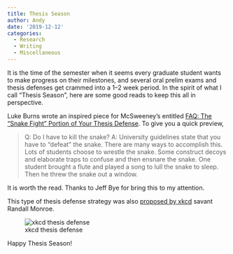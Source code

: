 ```yaml
---
title: Thesis Season
author: Andy
date: '2019-12-12'
categories:
  - Research
  - Writing
  - Miscellaneous
---
```


It is the time of the semester when it seems every graduate student wants to make progress on their milestones, and several oral prelim exams and thesis defenses get crammed into a 1&ndash;2 week period. In the spirit of what I call "Thesis Season", here are some good reads to keep this all in perspective.

Luke Burns wrote an inspired piece for McSweeney's entitled [FAQ:
The "Snake Fight" Portion of Your Thesis Defense](https://www.mcsweeneys.net/articles/faq-the-snake-fight-portion-of-your-thesis-defense). To give you a quick preview,

> Q: Do I have to kill the snake? A: University guidelines state that you have to "defeat" the snake. There are many ways to accomplish this. Lots of students choose to wrestle the snake. Some construct decoys and elaborate traps to confuse and then ensnare the snake. One student brought a flute and played a song to lull the snake to sleep. Then he threw the snake out a window.


It is worth the read. Thanks to Jeff Bye for bring this to my attention.

This type of thesis defense strategy was also [proposed by xkcd](https://xkcd.com/1403/) savant Randall Monroe.

![xkcd thesis defense](https://imgs.xkcd.com/comics/thesis_defense.png)

Happy Thesis Season!